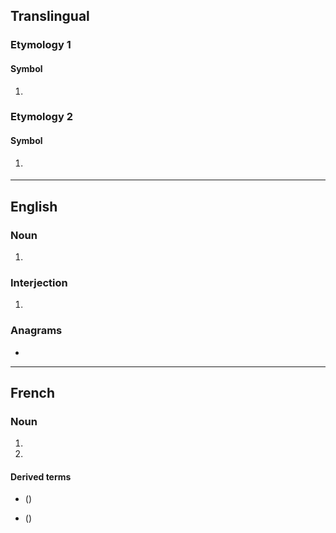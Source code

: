 {{also|gn|.gn}}
==Translingual==

===Etymology 1===

====Symbol====
{{mul-symbol}}

# {{SI-unit-abb|giga|newton|[[force]]}}

===Etymology 2===

====Symbol====
{{mul-symbol}}

# {{ISO 3166|1|2|Guinea}}
#: {{syn|mul|GIN|qq1={{w|ISO 3166-1 alpha-3|alpha-3}}}}

{{c|mul|Guinea}}

----

==English==

===Noun===
{{en-noun}}

# {{lb|en|disease}} {{initialism of|en|glomerulonephritis}}

===Interjection===
{{en-interjection}}

# {{label|en|Internet|text messaging}} {{initialism of|en|good night}}

===Anagrams===
* {{anagrams|en|a=gn|NG|NG+|Ng|ng}}

----

==French==

===Noun===
{{fr-noun|m|-}}

# {{abbreviation of|fr|gaz naturel}}
# {{abbreviation of|fr|groupe nominal}}

====Derived terms====
* {{l|fr|GNL}} ({{l|fr|gaz naturel liquéfié}})
* {{l|fr|LGN}} ({{l|fr|liquide de gaz naturel}})